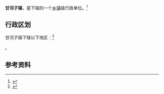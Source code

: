 {{中国乡级行政区|65/23/02/100/000}}

'''甘河子镇'''，是{{PRC admin/fullname|65/23/02/100/000|3}}下辖的一个[[乡镇|乡镇]]级行政单位。<ref>{{PRC admin/ref sgc|{{PRC admin/parent|65/23/02/100/000}}}}</ref>

== 行政区划 ==

甘河子镇下辖以下地区：<ref>{{PRC admin/ref sgc|65/23/02/100/000}}</ref>

{{PRC admin/children|65/23/02/100/000}}。

== 参考资料 ==

{{reflist}}

{{PRC admin/navcat|65/23/02/100/000}}
{{新疆行政区划小作品}}